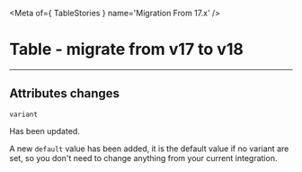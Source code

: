 
<Meta of={ TableStories } name='Migration From 17.x' />

# Table - migrate from v17 to v18
----

## Attributes changes

`variant ` <ods-badge size="sm" label="Updated"></ods-badge>

Has been updated.

A new `default` value has been added, it is the default value if no variant are set,
so you don't need to change anything from your current integration.
